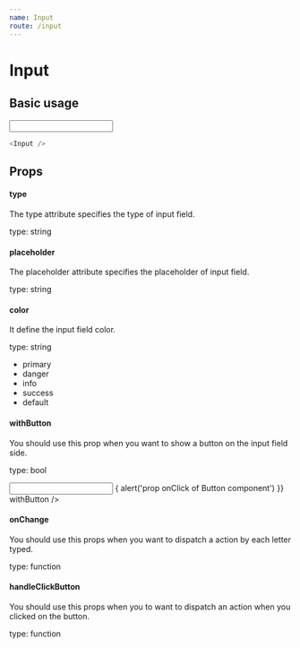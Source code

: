```yaml
---
name: Input
route: /input
---
```



# Input

## Basic usage

<ThemeProvider theme={theme}>
    <Input />
</ThemeProvider>

```js
<Input />
```

## Props

#### **type**

The type attribute specifies the type of input field.

type: string

#### **placeholder**

The placeholder attribute specifies the placeholder of input field.

type: string

#### **color**

It define the input field color.

type: string

- primary
- danger
- info
- success
- default

#### **withButton**

You should use this prop when you want to show a button on the input field side.

type: bool

<Playground>
    <ThemeProvider theme={theme}>
        <Input
            color="success"
            buttonIcon="arrow-right2"
            buttonIconColor="white"
            rounded="md"
            onClickButton={() => { alert('prop onClick of Button component') }}
            withButton
        />
    </ThemeProvider>
</Playground>

#### **onChange**

You should use this props when you want to dispatch a action by each letter typed.

type: function


#### **handleClickButton**

You should use this props when you to want to dispatch an action when you clicked on the button.

type: function